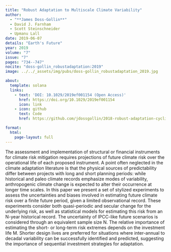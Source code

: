```yaml
---
title: "Robust Adaptation to Multiscale Climate Variability"
author:
  - "**James Doss-Gollin**"
  - David J. Farnham
  - Scott Steinschneider
  - Upmanu Lall
date: 2019-06-07
details: "Earth's Future"
year: 2019
volume: "7"
issue: "7"
pages: "734--747"
nocite: "doss-gollin_robustadaptation:2019"
image: ../../_assets/img/pubs/doss-gollin_robustadaptation_2019.jpg

about:
  template: solana
  links:
    - text: 'DOI: 10.1029/2019ef001154 (Open Access)'
      href: https://doi.org/10.1029/2019ef001154
      icon: link
    - icon: github
      text: Code
      href: https://github.com/jdossgollin/2018-robust-adaptation-cyclical-risk

format:
  html:
    page-layout: full
---
```


The assessment and implementation of structural or financial instruments for climate risk mitigation requires projections of future climate risk over the operational life of each proposed instrument. A point often neglected in the climate adaptation literature is that the physical sources of predictability differ between projects with long and short planning periods: while historical and paleo climate records emphasize modes of variability, anthropogenic climate change is expected to alter their occurrence at longer time scales. In this paper we present a set of stylized experiments to assess the uncertainties and biases involved in estimating future climate risk over a finite future period, given a limited observational record. These experiments consider both quasi-periodic and secular change for the underlying risk, as well as statistical models for estimating this risk from an N-year historical record. The uncertainty of IPCC-like future scenarios is considered through an equivalent sample size N. The relative importance of estimating the short- or long-term risk extremes depends on the investment life M. Shorter design lives are preferred for situations where inter-annual to decadal variability can be successfully identified and predicted, suggesting the importance of sequential investment strategies for adaptation.

:::{#bibliography}
:::